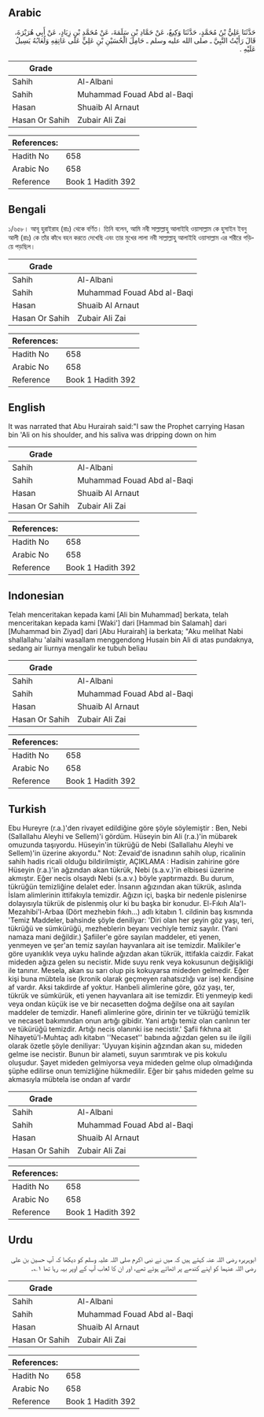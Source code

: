 ## Arabic


<div dir="rtl" lang="ar" style={{fontSize:'larger',backgroundColor:'#f8f9fa',padding:20}}>
حَدَّثَنَا عَلِيُّ بْنُ مُحَمَّدٍ، حَدَّثَنَا وَكِيعٌ، عَنْ حَمَّادِ بْنِ سَلَمَةَ، عَنْ مُحَمَّدِ بْنِ زِيَادٍ، عَنْ أَبِي هُرَيْرَةَ، قَالَ رَأَيْتُ النَّبِيَّ ـ صلى الله عليه وسلم ـ حَامِلَ الْحُسَيْنِ بْنِ عَلِيٍّ عَلَى عَاتِقِهِ وَلُعَابُهُ يَسِيلُ عَلَيْهِ ‏.‏
</div>
<div style={{backgroundColor:'#f8f9fa',padding:20, marginBottom: 10}}><table> <thead> <tr> <th>Grade</th> <th></th> </tr> </thead> <tbody> <tr><td>Sahih</td><td>Al-Albani</td></tr><tr><td>Sahih</td><td>Muhammad Fouad Abd al-Baqi</td></tr><tr><td>Hasan</td><td>Shuaib Al Arnaut</td></tr><tr><td>Hasan Or Sahih</td><td>Zubair Ali Zai</td></tr></tbody></table><table> <thead> <tr> <th>References:</th> <th></th> </tr> </thead> <tbody><tr><td>Hadith No</td><td>658</td></tr><tr><td>Arabic No</td><td>658</td></tr><tr><td>Reference</td><td>Book 1 Hadith 392</td></tr></tbody></table></div>

## Bengali


<div dir="ltr" lang="bn" style={{fontSize:'larger',backgroundColor:'#f8f9fa',padding:20}}>
১/৬৫৮। আবূ হুরাইরাহ (রাঃ) থেকে বর্ণিত। তিনি বলেন, আমি নবী সাল্লাল্লাহু আলাইহি ওয়াসাল্লাম কে হুসাইন ইবনু আলী (রাঃ) কে তাঁর কাঁধে বহন করতে দেখেছি এবং তার মুখের লালা নবী সাল্লাল্লাহু আলাইহি ওয়াসাল্লাম এর শরীরে গড়িয়ে পড়ছিল।
</div>
<div style={{backgroundColor:'#f8f9fa',padding:20, marginBottom: 10}}><table> <thead> <tr> <th>Grade</th> <th></th> </tr> </thead> <tbody> <tr><td>Sahih</td><td>Al-Albani</td></tr><tr><td>Sahih</td><td>Muhammad Fouad Abd al-Baqi</td></tr><tr><td>Hasan</td><td>Shuaib Al Arnaut</td></tr><tr><td>Hasan Or Sahih</td><td>Zubair Ali Zai</td></tr></tbody></table><table> <thead> <tr> <th>References:</th> <th></th> </tr> </thead> <tbody><tr><td>Hadith No</td><td>658</td></tr><tr><td>Arabic No</td><td>658</td></tr><tr><td>Reference</td><td>Book 1 Hadith 392</td></tr></tbody></table></div>

## English


<div dir="ltr" lang="en" style={{fontSize:'larger',backgroundColor:'#f8f9fa',padding:20}}>
It was narrated that Abu Hurairah said:"I saw the Prophet carrying Hasan bin 'Ali on his shoulder, and his saliva was dripping down on him
</div>
<div style={{backgroundColor:'#f8f9fa',padding:20, marginBottom: 10}}><table> <thead> <tr> <th>Grade</th> <th></th> </tr> </thead> <tbody> <tr><td>Sahih</td><td>Al-Albani</td></tr><tr><td>Sahih</td><td>Muhammad Fouad Abd al-Baqi</td></tr><tr><td>Hasan</td><td>Shuaib Al Arnaut</td></tr><tr><td>Hasan Or Sahih</td><td>Zubair Ali Zai</td></tr></tbody></table><table> <thead> <tr> <th>References:</th> <th></th> </tr> </thead> <tbody><tr><td>Hadith No</td><td>658</td></tr><tr><td>Arabic No</td><td>658</td></tr><tr><td>Reference</td><td>Book 1 Hadith 392</td></tr></tbody></table></div>

## Indonesian


<div dir="ltr" lang="id" style={{fontSize:'larger',backgroundColor:'#f8f9fa',padding:20}}>
Telah menceritakan kepada kami [Ali bin Muhammad] berkata, telah menceritakan kepada kami [Waki'] dari [Hammad bin Salamah] dari [Muhammad bin Ziyad] dari [Abu Hurairah] ia berkata; "Aku melihat Nabi shallallahu 'alaihi wasallam menggendong Husain bin Ali di atas pundaknya, sedang air liurnya mengalir ke tubuh beliau
</div>
<div style={{backgroundColor:'#f8f9fa',padding:20, marginBottom: 10}}><table> <thead> <tr> <th>Grade</th> <th></th> </tr> </thead> <tbody> <tr><td>Sahih</td><td>Al-Albani</td></tr><tr><td>Sahih</td><td>Muhammad Fouad Abd al-Baqi</td></tr><tr><td>Hasan</td><td>Shuaib Al Arnaut</td></tr><tr><td>Hasan Or Sahih</td><td>Zubair Ali Zai</td></tr></tbody></table><table> <thead> <tr> <th>References:</th> <th></th> </tr> </thead> <tbody><tr><td>Hadith No</td><td>658</td></tr><tr><td>Arabic No</td><td>658</td></tr><tr><td>Reference</td><td>Book 1 Hadith 392</td></tr></tbody></table></div>

## Turkish


<div dir="ltr" lang="tr" style={{fontSize:'larger',backgroundColor:'#f8f9fa',padding:20}}>
Ebu Hureyre (r.a.)'den rivayet edildiğine göre şöyle söylemiştir : Ben, Nebi (Sallallahu Aleyhi ve Sellem)'i gördüm. Hüseyin bin Ali (r.a.)'in mübarek omuzunda taşıyordu. Hüseyin'in tükrüğü de Nebi (Sallallahu Aleyhi ve Sellem)'in üzerine akıyordu." Not: Zevaid'de isnadının sahih olup, ricalinin sahih hadis ricali olduğu bildirilmiştir, AÇIKLAMA : Hadisin zahirine göre Hüseyin (r.a.)'in ağzından akan tükrük, Nebi (s.a.v.)'in elbisesi üzerine akmıştır. Eğer necis olsaydı Nebi (s.a.v.) böyle yaptırmazdı. Bu durum, tükrüğün temizliğine delalet eder. İnsanın ağızından akan tükrük, aslında İslam alimlerinin ittifakıyla temizdir. Ağızın içi, başka bir nedenle pislenirse dolayısıyla tükrük de pislenmiş olur ki bu başka bir konudur. El-Fıkıh Ala'l-Mezahibi'l-Arbaa (Dört mezhebin fıkıh...) adlı kitabın 1. cildinin baş kısmında 'Temiz Maddeler, bahsinde şöyle deniliyar: 'Diri olan her şeyin göz yaşı, teri, tükrüğü ve sümkürüğü, mezheblerin beyanı vechiyle temiz sayılır. (Yani namaza mani değildir.) Şafiiler'e göre sayılan maddeler, eti yenen, yenmeyen ve şer'an temiz sayılan hayvanlara ait ise temizdir. Malikiler'e göre uyanıklık veya uyku halinde ağızdan akan tükrük, ittifakla caizdir. Fakat mideden ağıza gelen su necistir. Mide suyu renk veya kokusunun değişikliği ile tanınır. Mesela, akan su sarı olup pis kokuyarsa mideden gelmedir. Eğer kişi buna mübtela ise (kronik olarak geçmeyen rahatsızlığı var ise) kendisine af vardır. Aksi takdirde af yoktur. Hanbeli alimlerine göre, göz yaşı, ter, tükrük ve sümkürük, eti yenen hayvanlara ait ise temizdir. Eti yenmeyip kedi veya ondan küçük ise ve bir necasetten doğma değilse ona ait sayılan maddeler de temizdir. Hanefi alimlerine göre, dirinin ter ve tükrüğü temizlik ve necaset bakımından onun artığı gibidir. Yani artığı temiz olan canlının ter ve tükürüğü temizdir. Artığı necis olanınki ise necistir.' Şafii fıkhına ait Nihayetü'l-Muhtaç adlı kitabın ''Necaset'' babında ağızdan gelen su ile ilgili olarak özetle şöyle deniliyar: 'Uyuyan kişinin ağzından akan su, mideden gelme ise necistir. Bunun bir alameti, suyun sarımtırak ve pis kokulu oluşudur. Şayet mideden gelmiyorsa veya mideden gelme olup olmadığında şüphe edilirse onun temizliğine hükmedilir. Eğer bir şahıs mideden gelme su akmasıyla mübtela ise ondan af vardır
</div>
<div style={{backgroundColor:'#f8f9fa',padding:20, marginBottom: 10}}><table> <thead> <tr> <th>Grade</th> <th></th> </tr> </thead> <tbody> <tr><td>Sahih</td><td>Al-Albani</td></tr><tr><td>Sahih</td><td>Muhammad Fouad Abd al-Baqi</td></tr><tr><td>Hasan</td><td>Shuaib Al Arnaut</td></tr><tr><td>Hasan Or Sahih</td><td>Zubair Ali Zai</td></tr></tbody></table><table> <thead> <tr> <th>References:</th> <th></th> </tr> </thead> <tbody><tr><td>Hadith No</td><td>658</td></tr><tr><td>Arabic No</td><td>658</td></tr><tr><td>Reference</td><td>Book 1 Hadith 392</td></tr></tbody></table></div>

## Urdu


<div dir="rtl" lang="ur" style={{fontSize:'larger',backgroundColor:'#f8f9fa',padding:20}}>
ابوہریرہ رضی اللہ عنہ کہتے ہیں کہ میں نے نبی اکرم صلی اللہ علیہ وسلم کو دیکھا کہ آپ حسین بن علی رضی اللہ عنہما کو اپنے کندھے پر اٹھائے ہوئے تھے، اور ان کا لعاب آپ کے اوپر بہہ رہا تھا ۱؎۔
</div>
<div style={{backgroundColor:'#f8f9fa',padding:20, marginBottom: 10}}><table> <thead> <tr> <th>Grade</th> <th></th> </tr> </thead> <tbody> <tr><td>Sahih</td><td>Al-Albani</td></tr><tr><td>Sahih</td><td>Muhammad Fouad Abd al-Baqi</td></tr><tr><td>Hasan</td><td>Shuaib Al Arnaut</td></tr><tr><td>Hasan Or Sahih</td><td>Zubair Ali Zai</td></tr></tbody></table><table> <thead> <tr> <th>References:</th> <th></th> </tr> </thead> <tbody><tr><td>Hadith No</td><td>658</td></tr><tr><td>Arabic No</td><td>658</td></tr><tr><td>Reference</td><td>Book 1 Hadith 392</td></tr></tbody></table></div>